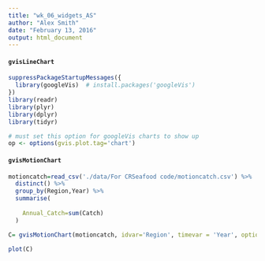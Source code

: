 ```yaml
---
title: "wk_06_widgets_AS"
author: "Alex Smith"
date: "February 13, 2016"
output: html_document
---
```

#### `gvisLineChart`

```r
suppressPackageStartupMessages({
  library(googleVis)  # install.packages('googleVis')
})
library(readr)
library(plyr)
library(dplyr)
library(tidyr)

# must set this option for googleVis charts to show up
op <- options(gvis.plot.tag='chart')

```



#### `gvisMotionChart`



```r

motioncatch=read_csv('./data/For CRSeafood code/motioncatch.csv') %>%
  distinct() %>%
  group_by(Region,Year) %>%
  summarise(
    
    Annual_Catch=sum(Catch)
  )

```

```r


C= gvisMotionChart(motioncatch, idvar='Region', timevar = 'Year', options=list(width=600,    height=500), sizevar = 'Annual_Catch')

plot(C)

```

